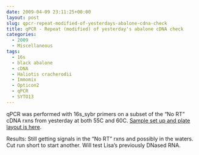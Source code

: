 ```yaml
---
date: 2009-04-09 23:11:25+00:00
layout: post
slug: qpcr-repeat-modified-of-yesterdays-abalone-cdna-check
title: qPCR - Repeat (modified) of yesterday's abalone cDNA check
categories:
  - 2009
  - Miscellaneous
tags:
  - 16s
  - black abalone
  - cDNA
  - Haliotis cracherodii
  - Immomix
  - Opticon2
  - qPCR
  - SYTO13
---
```


qPCR was performed with 16s_sybr primers on a subset of the "No RT" cDNA rxns from yesterday at both 55C and 60C. [Sample set up and plate layout is here](https://eagle.fish.washington.edu/Arabidopsis/Notebook%20Workup%20Files/20090409-01.jpg).

Results: Still getting signals in the "No RT" rxns and possibly in the waters. Cut run short to start another. Will test Lisa's previously DNased RNA.
